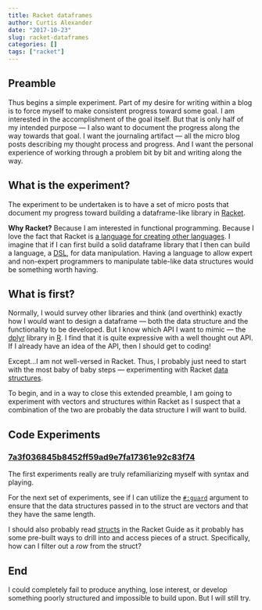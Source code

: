 ```yaml
---
title: Racket dataframes
author: Curtis Alexander
date: "2017-10-23"
slug: racket-dataframes
categories: []
tags: ["racket"]
---
```


## Preamble
Thus begins a simple experiment.  Part of my desire for writing within a blog is to force myself to make consistent progress toward some goal.  I am interested in the accomplishment of the goal itself.  But that is only half of my intended purpose &mdash; I also want to document the progress along the way towards that goal.  I want the journaling artifact &mdash; all the micro blog posts describing my thought process and progress.  And I want the personal experience of working through a problem bit by bit and writing along the way.

## What is the experiment?
The experiment to be undertaken is to have a set of micro posts that document my progress toward building a dataframe-like library in [Racket](https://racket-lang.org/).

**Why Racket?**  Because I am interested in functional programming.  Because I love the fact that Racket is [a language for creating other languages](http://www.ccs.neu.edu/home/matthias/manifesto/).  I imagine that if I can first build a solid dataframe library that I then can build a language, a [DSL](https://beautifulracket.com/appendix/domain-specific-languages.html), for data manipulation.  Having a language to allow expert and non-expert programmers to manipulate table-like data structures would be something worth having.

## What is first?
Normally, I would survey other libraries and think (and overthink) exactly how I would want to design a dataframe &mdash; both the data structure and the functionality to be developed.  But I know which API I want to mimic &mdash; the [dplyr](http://dplyr.tidyverse.org/) library in [R](https://www.r-project.org/).  I find that it is quite expressive with a well thought out API.  If I already have an idea of the API, then I should get to coding!

Except...I am not well-versed in Racket.  Thus, I probably just need to start with the most baby of baby steps &mdash; experimenting with Racket [data structures](https://beautifulracket.com/explainer/data-structures.html).

To begin, and in a way to close this extended preamble, I am going to experiment with vectors and structures within Racket as I suspect that a combination of the two are probably the data structure I will want to build.

## Code Experiments

### [7a3f036845b8452ff59ad9e7fa17361e92c83f74](https://github.com/curtisalexander/dataframe/commit/7a3f036845b8452ff59ad9e7fa17361e92c83f74)
The first experiments really are truly refamiliarizing myself with syntax and playing.

For the next set of experiments, see if I can utilize the [`#:guard`](http://docs.racket-lang.org/reference/creatingmorestructs.html#%28def._%28%28quote._~23~25kernel%29._make-struct-type%29%29) argument to ensure that the data structures passed in to the struct are vectors and that they have the same length.

I should also probably read [structs](http://docs.racket-lang.org/reference/define-struct.html) in the Racket Guide as it probably has some pre-built ways to drill into and access pieces of a struct.  Specifically, how can I filter out a *row* from the struct?

## End
I could completely fail to produce anything, lose interest, or develop something poorly structured and impossible to build upon.  But I will still try.
